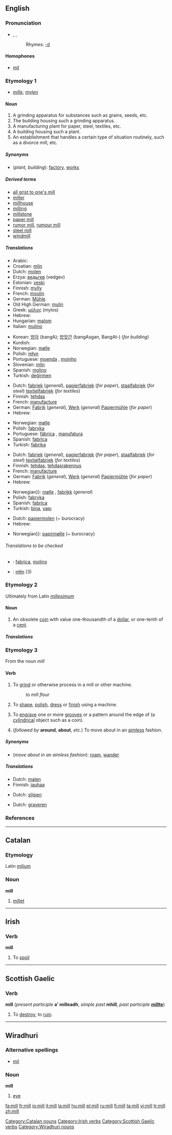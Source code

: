 ==English==

===Pronunciation===
*{{AHD|mĭl}}, {{IPA|/mɪl/}}, {{SAMPA|/mIl/}}
*:Rhymes: [[Rhymes:English:-ɪl|-ɪl]]

====Homophones====
*[[mil]]

===Etymology 1===
* {{ME.}} ''[[mille]]'', {{OE.}} ''[[mylen]]''

====Noun====
{{en-noun}}

# A grinding apparatus for substances such as grains, seeds, etc.
# The building housing such a grinding apparatus.
# A manufacturing plant for paper, steel, textiles, etc.
# A building housing such a plant.
# An establishment that handles a certain type of situation routinely, such as a divorce mill, etc.

=====Synonyms=====
*(''plant, building''): [[factory]], [[works]]

=====Derived terms=====
*[[all grist to one's mill]]
*[[miller]]
*[[millhouse]]
*[[milling]]
*[[millstone]]
*[[paper mill]]
*[[rumor mill]], [[rumour mill]]
*[[steel mill]]
*[[windmill]]

=====Translations=====
{{trans-top|grinding apparatus or the building housing it}}
*Arabic: {{ARchar|[[مطحنة]]}}
*Croatian: [[mlin]] {{m}}
*Dutch: [[molen]] {{m}}
*Erzya: [[ведьгев]] (vedgev)
*Estonian: [[veski]]
*Finnish: [[mylly]]
*French: [[moulin]] {{m}}
*German: [[Mühle]] {{f}}
*Old High German: [[mulin]] {{f}}
*Greek: [[μύλος]] (mylos)
*Hebrew: {{he-translation|טחנה|tachánah}}
*Hungarian: [[malom]]
*Italian: [[mulino]] {{m}}
{{trans-mid}}
*Korean: [[방아]] (bangA); [[방앗간]] (bangAsgan, BangAt-) (''for building'')
*Kurdish: {{KUchar|[[ئاش]]}}
*Norwegian: [[mølle]] {{m}}
*Polish: [[młyn]] {{m}}
*Portuguese: [[moenda]] {{f}}, [[moinho]] {{m}}
*Slovenian: [[mlin]] {{m}}
*Spanish: [[molino]] {{m}}
*Turkish: [[değirmen]]
{{trans-bottom}}

{{trans-top|manufacturing plant}}
*Dutch: [[fabriek]] {{f}} (''general''), [[papierfabriek]] {{f}} (''for paper''), [[staalfabriek]] (''for steel'') [[textielfabriek]] (''for textiles'')
*Finnish: [[tehdas]]
*French: [[manufacture]] {{f}}
*German: [[Fabrik]] {{f}} (''general''), [[Werk]] {{n}} (''general'') [[Papiermühle]] {{f}} (''for paper'')
*Hebrew: {{he-translation|טחנה|tachánah}}
{{trans-mid}}
*Norwegian: [[mølle]] {{m}}
*Polish: [[fabryka]] {{f}}
*Portuguese: [[fábrica]] {{f}}, [[manufatura]] {{f}}
*Spanish: [[fabrica]] {{f}}
*Turkish: [[fabrika]]
{{trans-bottom}}

{{trans-top|building}}
*Dutch: [[fabriek]] {{f}} (''general''), [[papierfabriek]] {{f}} (''for paper''), [[staalfabriek]] (''for steel'') [[textielfabriek]] (''for textiles'')
*Finnish: [[tehdas]], [[tehdasrakennus]]
*French: [[manufacture]] {{f}}
*German: [[Fabrik]] {{f}} (''general''), [[Werk]] {{n}} (''general'') [[Papiermühle]] {{f}} (''for paper'')
*Hebrew: {{he-translation|טחנה|tachánah}}
{{trans-mid}}
*Norwegian}}: [[mølle]] {{m}}, [[fabrikk]] {{m}} (''general'')
*Polish: [[fabryka]] {{f}}
*Spanish: [[fabrica]] {{f}}
*Turkish: [[bina]], [[yapı]]
{{trans-bottom}}

{{trans-top|establishment that handles a certain type of situation routinely}}
*Dutch: [[papiermolen]] (~ burocracy)
*Hebrew: {{he-translation|טחנה|tachánah}}
{{trans-mid}}
*Norwegian}}: [[papirmølle]] {{m}}(~ burocracy)
{{trans-bottom}}

======Translations to be checked======
{{checktrans}}

*{{ttbc|Interlingua}}: [[fabrica]], [[molino]]
*{{ttbc|Kashubian}}: [[młin]] {{m}} (3)

===Etymology 2===
Ultimately from Latin ''[[millesimum]]''

====Noun====
{{en-noun}}

# An obsolete [[coin]] with value one-thousandth of a [[dollar]], or one-tenth of a [[cent]].

=====Translations=====
{{trans-top|coin}}
{{trans-mid}}
{{trans-bottom}}

===Etymology 3===
From the noun ''mill''

====Verb====
{{en-verb}}

# {{transitive}} To [[grind]] or otherwise process in a mill or other machine.
#: ''to mill flour''
# {{transitive}} To [[shape]], [[polish]], [[dress]] or [[finish]] using a machine.
# {{transitive}} To [[engrave]] one or more [[groove]]s or a pattern around the edge of (a [[cylindrical]] object such as a coin).
# {{intransitive}} (''followed by'' '''around''', '''about''', ''etc.'') To move about in an [[aimless]] fashion.

=====Synonyms=====
*(''move about in an aimless fashion''): [[roam]], [[wander]]

=====Translations=====
{{trans-top|grind or process using a mill or other machine}}
*Dutch: [[malen]]
*Finnish: [[jauhaa]]
{{trans-mid}}
{{trans-bottom}}

{{trans-top|shape, polish, etc, using a machine}}
*Dutch: [[slijpen]]
{{trans-mid}}
{{trans-bottom}}

{{trans-top|engrave groove around the edge of}}
*Dutch: [[graveren]]
{{trans-mid}}
{{trans-bottom}}

{{trans-top|move about in an aimless fashion}}
{{trans-mid}}
{{trans-bottom}}

===References===
{{R:Century 1911}}
{{R:Webster 1913}}

----

==Catalan==

===Etymology===
Latin [[milium]]

===Noun===
'''mill'''

# [[millet]]

[[Category:Catalan nouns]]

----

==Irish==

===Verb===
'''mill'''

# To [[spoil]]

[[Category:Irish verbs]]

----

==Scottish Gaelic==

===Verb===
'''mill''' (''present participle'' '''a' milleadh''', ''simple past'' '''mhill''', ''past participle'' '''[[millte]]''')

# To [[destroy]], to [[ruin]].

[[Category:Scottish Gaelic verbs]]

----

==Wiradhuri==

===Alternative spellings===
*[[mil]]

===Noun===
'''mill'''

# [[eye]]

[[Category:Wiradhuri nouns]]

[[fa:mill]]
[[fr:mill]]
[[io:mill]]
[[it:mill]]
[[la:mill]]
[[hu:mill]]
[[pl:mill]]
[[ru:mill]]
[[fi:mill]]
[[ta:mill]]
[[vi:mill]]
[[tr:mill]]
[[zh:mill]]